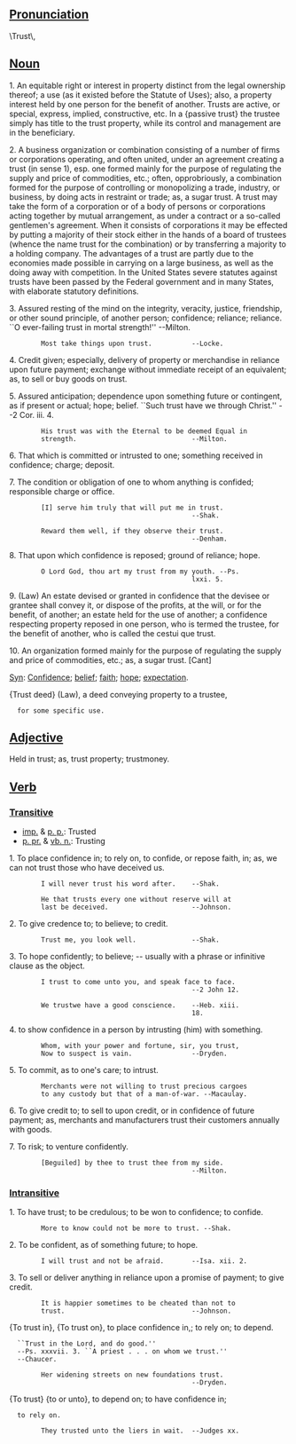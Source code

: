 == [[Pronunciation]] ==
\Trust\, 
== [[Noun]]==

1. An equitable right or interest in property distinct from the legal ownership thereof; a use (as it existed before the Statute of Uses); also, a property interest held by one person for the benefit of another. Trusts are active, or special, express, implied, constructive, etc. In a {passive trust} the trustee simply has title to the trust property, while its control and management are in the beneficiary.

2. A business organization or combination consisting of a number of firms or corporations operating, and often united, under an agreement creating a trust (in sense 1), esp. one formed mainly for the purpose of regulating the supply and price of commodities, etc.; often, opprobriously, a combination formed for the purpose of controlling or monopolizing a trade, industry, or business, by doing acts in restraint or trade; as, a sugar trust. A trust may take the form of a corporation or of a body of persons or corporations acting together by mutual arrangement, as under a contract or a so-called gentlemen's agreement. When it consists of corporations it may be effected by putting a majority of their stock either in the hands of a board of trustees (whence the name trust for the combination) or by transferring a majority to a holding company. The advantages of a trust are partly due to the economies made possible in carrying    on a large business, as well as the doing away with competition. In the United States severe statutes against trusts have been passed by the Federal government and in  many States, with elaborate statutory definitions.

3. Assured resting of the mind on the integrity, veracity, justice, friendship, or other sound principle, of another person; confidence; reliance; reliance. ``O ever-failing trust in mortal strength!'' --Milton.

         Most take things upon trust.          --Locke.

4. Credit given; especially, delivery of property or merchandise in reliance upon future payment; exchange without immediate receipt of an equivalent; as, to sell or buy goods on trust.

5. Assured anticipation; dependence upon something future or contingent, as if present or actual; hope; belief. ``Such trust have we through Christ.'' --2 Cor. iii. 4.

         His trust was with the Eternal to be deemed Equal in
         strength.                             --Milton.

6. That which is committed or intrusted to one; something received in confidence; charge; deposit.

7. The condition or obligation of one to whom anything is confided; responsible charge or office.

         [I] serve him truly that will put me in trust.
                                               --Shak.

         Reward them well, if they observe their trust.
                                               --Denham.

8. That upon which confidence is reposed; ground of reliance; hope.

         O Lord God, thou art my trust from my youth. --Ps.
                                               lxxi. 5.

9. (Law) An estate devised or granted in confidence that the devisee or grantee shall convey it, or dispose of the profits, at the will, or for the benefit, of another; an estate held for the use of another; a confidence respecting property reposed in one person, who is termed the trustee, for the benefit of another, who is called the cestui que trust.

10. An organization formed mainly for the purpose of regulating the supply and price of commodities, etc.; as, a sugar trust. [Cant]

[[Syn]]: [[Confidence]]; [[belief]]; [[faith]]; [[hope]]; [[expectation]].

{Trust deed} (Law), a deed conveying property to a trustee,
   for some specific use.

== [[Adjective]]==

Held in trust; as, trust property; trustmoney.


== [[Verb]] ==

=== [[Transitive]]===

*[[imp.]] & [[p. p.]]: Trusted
*[[p. pr.]] & [[vb. n.]]: Trusting

1. To place confidence in; to rely on, to confide, or repose faith, in; as, we can not trust those who have deceived us.

         I will never trust his word after.    --Shak.

         He that trusts every one without reserve will at
         last be deceived.                     --Johnson.

2. To give credence to; to believe; to credit.

         Trust me, you look well.              --Shak.

3. To hope confidently; to believe; -- usually with a phrase or infinitive clause as the object.

         I trust to come unto you, and speak face to face.
                                               --2 John 12.

         We trustwe have a good conscience.    --Heb. xiii.
                                               18.

4. to show confidence in a person by intrusting (him) with something.

         Whom, with your power and fortune, sir, you trust,
         Now to suspect is vain.               --Dryden.

5. To commit, as to one's care; to intrust.

         Merchants were not willing to trust precious cargoes
         to any custody but that of a man-of-war. --Macaulay.

6. To give credit to; to sell to upon credit, or in confidence of future payment; as, merchants and manufacturers trust their customers annually with goods.

7. To risk; to venture confidently.

         [Beguiled] by thee to trust thee from my side.
                                               --Milton.

=== [[Intransitive]]===

1. To have trust; to be credulous; to be won to confidence; to confide.

         More to know could not be more to trust. --Shak.

2. To be confident, as of something future; to hope.

         I will trust and not be afraid.       --Isa. xii. 2.

3. To sell or deliver anything in reliance upon a promise of payment; to give credit.

         It is happier sometimes to be cheated than not to
         trust.                                --Johnson.

{To trust in}, {To trust on}, to place confidence in,; to rely on; to depend.
   ``Trust in the Lord, and do good.''
   --Ps. xxxvii. 3. ``A priest . . . on whom we trust.''
   --Chaucer.

         Her widening streets on new foundations trust.
                                               --Dryden.


{To trust} {to or unto}, to depend on; to have confidence in;
   to rely on.

         They trusted unto the liers in wait.  --Judges xx.